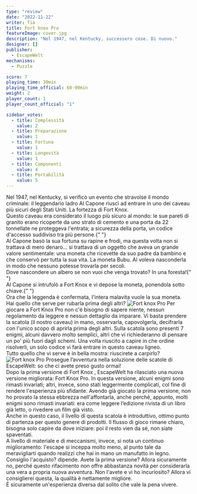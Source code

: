 ```yaml
---
type: "review"
date: "2022-11-22"
writer: Tia
title: Fort knox Pro
featureImage: cover.jpg
description: "Nel 1947, nel Kentucky, successero cose. Di nuovo."
designer: []
publisher:
  - EscapeWelt
mechanisms:
  - Puzzle

score: 7
playing_time: 30min
playing_time_official: 60-90min
weight: 2
player_count: 1
player_count_official: "1"

sidebar_votes:
  - title: Complessità
    value: 2
  - title: Preparazione
    value: 1
  - title: Fortuna
    value: 1
  - title: Longevità
    value: 1
  - title: Componenti
    value: 4
  - title: Portabilità
    value: 5
---
```


<Setting>
  Nel 1947, nel Kentucky, si verificò un evento che stravolse il mondo
  criminale: il leggendario ladro Al Capone riuscì ad entrare in uno dei caveau
  più sicuri degli Stati Uniti. La fortezza di Fort Knox. <br />
  Questo caveau era considerato il luogo più sicuro al mondo: le sue pareti di granito
  erano ricoperte da uno strato di cemento e una porta da 22 tonnellate ne proteggeva
  l'entrata; a sicurezza della porta, un codice d'accesso suddiviso tra più persone.{" "}
  <br />
  Al Capone basò la sua fortuna su rapine e frodi, ma questa volta non si
  trattava di mero denaro... si trattava di un oggetto che aveva un grande
  valore sentimentale: una moneta che ricevette da suo padre da bambino e che
  conservò per tutta la sua vita. La moneta Bubu. Al voleva nasconderla in modo
  che nessuno potesse trovarla per secoli.
  <br />
  Dove nascondere un albero se non vuoi che venga trovato? In una foresta!{" "}
  <br />
  Al Capone si intrufolò a Fort Knox e vi depose la moneta, ponendola sotto chiave.{" "}
  <br />
  Ora che la leggenda è confermata, l'intera malavita vuole la sua moneta.
  <br />
  Hai quello che serve per rubarla prima degli altri?
</Setting>

<img src="./game1.jpg" alt="Fort knox Pro" />

<Rules>
  Per giocare a Fort Knox Pro non c'è bisogno di sapere niente, nessun
  regolamento da leggere e nessun dettaglio da imparare. Vi basta prendere la
  scatola (il nostro caveau) in mano, osservarla, capovolgerla, decifrarla con
  l'unico scopo di aprirla prima degli altri. Sulla scatola sono presenti 7
  enigmi, alcuni davvero molto semplici, altri che vi richiederanno di pensare
  un po' più fuori dagli schemi. Una volta riuscito a capire in che ordine
  risolverli, un solo codice vi farà entrare in questo caveau ligneo. <br />
  Tutto quello che vi serve è in bella mostra: riuscirete a carpirlo?
</Rules>

<img src="./game2.jpg" alt="Fort knox Pro" />

<Feedback>
  Prosegue l’avventura nella soluzione delle scatole di EscapeWelt: so che ci
  avete preso gusto ormai! <br />
  Dopo la prima versione di <Link to="https://dudexpress.it/reviews/fort-knox">
    Fort Knox
  </Link>, EscapeWelt ha rilasciato una nuova versione migliorata: Fort Knox Pro.
  In questa versione, alcuni enigmi sono rimasti invariati; altri, invece, sono stati
  leggermente complicati, col fine di rendere l'esperienza più sfidante. Avendo già
  giocato la prima versione, non ho provato la stessa ebbrezza nell'affontarla, anche
  perché, appunto, molti enigmi sono rimasti invariati: era come leggere l’edizione
  rivista di un libro già letto, o rivedere un film già visto. <br />
  Anche in questo caso, il livello di questa scatola è introduttivo, ottimo
  punto di partenza per questo genere di prodotti. Il flusso di gioco rimane
  chiaro, bisogna solo capire da dove iniziare: poi il resto vien da sé, non
  siate spaventati. <br />
  A livello di materiale e di meccanismi, invece, si nota un continuo miglioramento:
  l'escape si inceppa molto meno, al punto tale da meravigliarti quando realizzi
  che hai in mano un manufatto in legno. <br />
  Consiglio l'acquisto? dipende. Avete la prima versione? Allora sicuramente no,
  perché questo rifacimento non offre abbastanza novità per considerarla una
  vera a propria nuova avventura. Non l'avete e vi ho incuriosito? Allora vi
  consiglierei questa, la qualità è nettamente migliore. <br />È sicuramente
  un'esperienza diversa dal solito che vale la pena vivere.
</Feedback>

<RandomLink
  title="Fort knox Pro"
  link="https://it.escapewelt.com/shop/fort-knox-pro-box/"
  discount="dudexpress10"
/>
